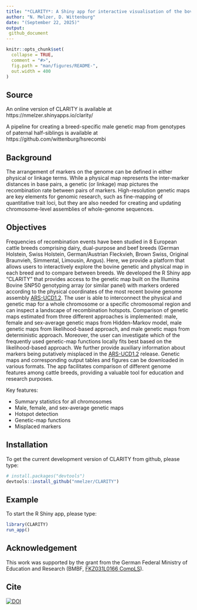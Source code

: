 ```yaml
---
title: "*CLARITY*: A Shiny app for interactive visualisation of the bovine physical-genetic map"
author: "N. Melzer, D. Wittenburg"
date: "(September 22, 2025)"
output: 
 github_document
---
```


```r
knitr::opts_chunk$set(
  collapse = TRUE,
  comment = "#>",
  fig.path = "man/figures/README-",
  out.width = 400
)
```

<!-- badges: start 
[![R CMD Check](https://github.com/nmelzer/CLARITY/actions/workflows/R-CMD-check.yaml/badge.svg)](https://github.com/nmelzer/CLARITY/actions/workflows/R-CMD-check.yaml)
⁠<!-- badges: end -->

## Source

An online version of CLARITY is available at https://nmelzer.shinyapps.io/clarity/

A pipeline for creating a breed-specific male genetic map from genotypes of paternal half-siblings is available at https://github.com/wittenburg/hsrecombi


## Background 
The arrangement of markers on the genome can be defined in either physical or linkage terms. While a physical map represents the inter-marker distances in base pairs, a genetic (or linkage) map pictures the recombination rate between pairs of markers. High-resolution genetic maps are key elements for genomic research, such as fine-mapping of quantitative trait loci, but they are also needed for creating and updating chromosome-level assemblies of whole-genome sequences. 

## Objectives

Frequencies of recombination events have been studied in 8 European
cattle breeds comprising dairy, dual-purpose and beef breeds (German
Holstein, Swiss Holstein, German/Austrian Fleckvieh, Brown Swiss,
Original Braunvieh, Simmental, Limousin, Angus). Here, we provide a
platform that allows users to interactively explore the bovine genetic
and physical map in each breed and to compare between breeds. We developed the R Shiny app “CLARITY”
that provides access to the genetic map built on the Illumina Bovine
SNP50 genotyping array (or similar panel) with markers ordered according
to the physical coordinates of the most recent bovine genome assembly
[ARS-UCD1.2](https://bovinegenome.elsiklab.missouri.edu/downloads/ARS-UCD1.2).
The user is able to interconnect the physical and genetic map for a
whole chromosome or a specific chromosomal region and can inspect a
landscape of recombination hotspots. Comparison of genetic maps estimated from three different approaches is implemented: male, female and sex-average genetic maps from Hidden-Markov model, male genetic maps from likelihood-based approach, and
male genetic maps from deterministic approach. Moreover, the user can investigate
which of the frequently used genetic-map functions locally fits best based on the likelihood-based approach. We
further provide auxiliary information about markers being putatively
misplaced in the
[ARS-UCD1.2](https://bovinegenome.elsiklab.missouri.edu/downloads/ARS-UCD1.2)
release. Genetic maps and corresponding output tables and figures can be downloaded
in various formats. The app facilitates comparison of different
genome features among cattle breeds, providing a valuable tool for
education and research purposes.

Key features:

- Summary statistics for all chromosomes
- Male, female, and sex-average genetic maps
- Hotspot detection
- Genetic-map functions
- Misplaced markers


## Installation

To get the current development version of CLARITY from github, please type:

```r
# install.packages("devtools")
devtools::install_github("nmelzer/CLARITY")
```

## Example

To start the R Shiny app, please type:

```r
library(CLARITY)
run_app()
```

## Acknowledgement
This work was supported by the grant from the German Federal Ministry of Education and Research (BMBF,  [FKZ031L0166 CompLS](https://www.gesundheitsforschung-bmftr.de/de/clarity-die-entwicklung-einer-kombinierten-physisch-genetischen-karte-fur-eine-9212.php)).

## Cite
[![DOI](https://zenodo.org/badge/DOI/10.5281/zenodo.13832239.svg)](https://doi.org/10.5281/zenodo.13832239)
